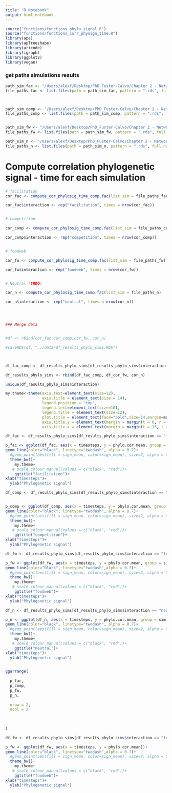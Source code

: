 ```yaml
---
title: "R Notebook"
output: html_notebook
---
```






```r
source("functions/functions_phylo_signal.R")
source("functions/functions_corr_physign_time.R")
library(ape)
library(apTreeshape)
library(aricode)
library(igraph)
library(ggplot2)
library(vegan)
```





### get paths simulations results

```r
path_sim_fac <- "/Users/alexf/Desktop/PhD_Fuster-Calvo/Chapter 2 - Network_phylogeny/Network-Phylogeny/data/selection_evolution/facilitation"
file_paths_fac <- list.files(path = path_sim_fac, pattern = ".rds", full.names = TRUE)



path_sim_comp <- "/Users/alexf/Desktop/PhD_Fuster-Calvo/Chapter 2 - Network_phylogeny/Network-Phylogeny/data/selection_evolution/competition"
file_paths_comp <- list.files(path = path_sim_comp, pattern = ".rds", full.names = TRUE)


path_sim_fw <- "/Users/alexf/Desktop/PhD_Fuster-Calvo/Chapter 2 - Network_phylogeny/Network-Phylogeny/data/selection_evolution/foodweb1"
file_paths_fw <- list.files(path = path_sim_fw, pattern = ".rds", full.names = TRUE)

path_sim_n <- "/Users/alexf/Desktop/PhD_Fuster-Calvo/Chapter 2 - Network_phylogeny/Network-Phylogeny/data/neutral"
file_paths_n <- list.files(path = path_sim_n, pattern = ".rds", full.names = TRUE)


```




# Compute correlation phylogenetic signal - time for each simulation


```r

# facilitation
cor_fac <- compute_cor_phylosig_time_comp.fac(list_sim = file_paths_fac)

cor_fac$interaction <- rep("facilitation", times = nrow(cor_fac))


# competition

cor_comp <- compute_cor_phylosig_time_comp.fac(list_sim = file_paths_comp)

cor_comp$interaction <- rep("competition", times = nrow(cor_comp))


# foodweb

cor_fw <- compute_cor_phylosig_time_comp.fac(list_sim = file_paths_fw)

cor_fw$interaction <- rep("foodweb", times = nrow(cor_fw))


# Neutral [TODO]

cor_n <- compute_cor_phylosig_time_comp.fac(list_sim = file_paths_n)

cor_n$interaction <- rep("neutral", times = nrow(cor_n))




### Merge data


#df <- rbind(cor_fac,cor_comp,cor_fw, cor_n)

#saveRDS(df, "../data/df_results_phylo_sims.RDS")



df_fac_comp <- df_results_phylo_sims[df_results_phylo_sims$interaction != "foodweb",]

df_results_phylo_sims <- rbind(df_fac_comp, df_cor_fw, cor_n)

unique(df_results_phylo_sims$interaction)
```




```r
my.theme<-theme(axis.text=element_text(size=12),
                axis.title = element_text(size = 14),
                legend.position = "top",
                legend.text=element_text(size=10),
                legend.title = element_text(size=12),
                plot.title = element_text(face="bold",size=14,margin=margin(0,0,20,0),hjust = 0.5),
                axis.title.y = element_text(margin = margin(t = 0, r = 15, b = 0, l = 0)),
                axis.title.x = element_text(margin = margin(t = 15, r = 0, b = 0, l = 0)))
```




```r

df_fac <- df_results_phylo_sims[df_results_phylo_sims$interaction == "facilitation",]

p_fac <- ggplot(df_fac, aes(x = timesteps, y = phylo.cor.mean, group = sim))+
geom_line(color="black", linetype="twodash", alpha = 0.7)+
  #geom_point(aes(fill = sign_mean, color=sign_mean), size=2, alpha = 0.7) +
  theme_bw()+
    my.theme+
   # scale_colour_manual(values = c("black", "red"))+
    ggtitle("facilitation")+
xlab("timesteps")+
  ylab("Phylogenetic signal")

df_comp <- df_results_phylo_sims[df_results_phylo_sims$interaction == "competition",]


p_comp <- ggplot(df_comp, aes(x = timesteps, y = phylo.cor.mean, group = sim))+
geom_line(color="black", linetype="twodash", alpha = 0.7)+
  #geom_point(aes(fill = sign_mean, color=sign_mean), size=2, alpha = 0.7) +
  theme_bw()+
    my.theme+
   # scale_colour_manual(values = c("black", "red"))+
    ggtitle("competition")+
xlab("timesteps")+
  ylab("Phylogenetic signal")

df_fw <- df_results_phylo_sims[df_results_phylo_sims$interaction == "foodweb",]

p_fw <- ggplot(df_fw, aes(x = timesteps, y = phylo.cor.mean, group = sim))+
geom_line(color="black", linetype="twodash",alpha = 0.7)+
  #geom_point(aes(fill = sign_mean, color=sign_mean), size=2, alpha = 0.7) +
  theme_bw()+
    my.theme+
   # scale_colour_manual(values = c("black", "red"))+
    ggtitle("foodweb")+
xlab("timesteps")+
  ylab("Phylogenetic signal")

df_n <- df_results_phylo_sims[df_results_phylo_sims$interaction == "neutral",]

p_n <- ggplot(df_n, aes(x = timesteps, y = phylo.cor.mean, group = sim))+
geom_line(color="black", linetype="twodash", alpha = 0.7)+
  #geom_point(aes(fill = sign_mean, color=sign_mean), size=2, alpha = 0.7) +
  theme_bw()+
    my.theme+
   # scale_colour_manual(values = c("black", "red"))+
    ggtitle("neutral")+
xlab("timesteps")+
  ylab("Phylogenetic signal")


ggarrange(
  
  p_fac,
  p_comp,
  p_fw,
  p_n,
  
  nrow = 2,
  ncol = 2
  
  
  
)

```

```r
df_fw <- df_results_phylo_sims[df_results_phylo_sims$interaction == "foodweb" & df_results_phylo_sims$sim == "5",]

p_fw <- ggplot(df_fw, aes(x = timesteps, y = phylo.cor.mean))+
geom_line(color="black", linetype="twodash",alpha = 0.7)+
  #geom_point(aes(fill = sign_mean, color=sign_mean), size=2, alpha = 0.7) +
  theme_bw()+
    my.theme+
   # scale_colour_manual(values = c("black", "red"))+
    ggtitle("foodweb")+
xlab("timesteps")+
  ylab("Phylogenetic signal")
```

